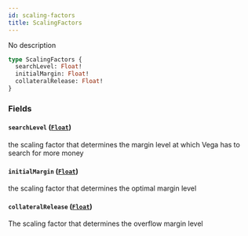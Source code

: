 ```yaml
---
id: scaling-factors
title: ScalingFactors
---
```



No description

```graphql
type ScalingFactors {
  searchLevel: Float!
  initialMargin: Float!
  collateralRelease: Float!
}
```


### Fields

#### `searchLevel` ([`Float`](/docs/mainnet/graphql/scalars/float))

the scaling factor that determines the margin level at which Vega has to search for more money


#### `initialMargin` ([`Float`](/docs/mainnet/graphql/scalars/float))

the scaling factor that determines the optimal margin level


#### `collateralRelease` ([`Float`](/docs/mainnet/graphql/scalars/float))

The scaling factor that determines the overflow margin level




